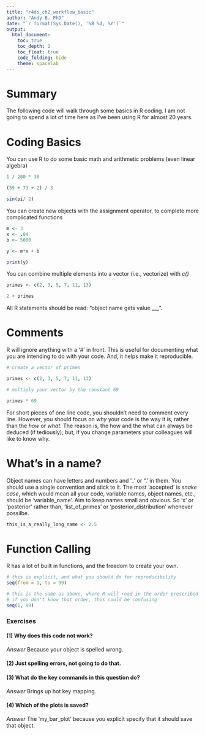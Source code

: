 ```yaml
---
title: "r4ds_ch2_workflow_basic"
author: "Andy B. PhD"
date: "`r format(Sys.Date(), '%B %d, %Y')`"
output:
  html_document: 
    toc: true
    toc_depth: 2
    toc_float: true
    code_folding: hide
    theme: spacelab
---
```


# Summary

The following code will walk through some basics in R coding. I am not going to spend a lot of time here as I've been using R for almost 20 years. 

# Coding Basics

You can use R to do some basic math and arithmetic problems (even linear algebra)

```r

1 / 200 * 30

(59 + 73 + 2) / 3

sin(pi/ 2)

```

You can create new objects with the assignment operator, to complete more complicated functions

```r
m <- 3
x <- .04
b <- 5000

y <- m*x + b

print(y)
```

You can combine multiple elements into a vector (i.e., vectorize) with *c()*

```r

primes <- c(2, 3, 5, 7, 11, 13)

2 + primes
```

All R statements should be read: "object name gets value ___". 

# Comments

R will ignore anything with a '#' in front. This is useful for documenting what you are intending to do with your code. And, it helps make it reproducible.

```r
# create a vector of primes

primes <- c(2, 3, 5, 7, 11, 13)

# multiply your vector by the constant 69

primes * 69

```

For short pieces of one line code, you shouldn't need to comment every line. However, you should focus on *why* your code is the way it is, rather than the *how* or *what*. The reason is, the how and the what can always be deduced (if tediously); but, if you change parameters your colleagues will like to know why. 

# What's in a name?

Object names can have letters and numbers and '_' or ".' in them. You should use a single convention and stick to it. The most 'accepted' is *snake case*, which would mean all your code, variable names, object names, etc., should be 'variable_name'. Aim to keep names small and obvious. So 'x' or 'posterior' rather than, 'list_of_primes' or 'posterior_distribution' whenever possilbe. 

```r

this_is_a_really_long_name <- 2.5

```

# Function Calling

R has a lot of built in functions, and the freedom to create your own. 

```r
# this is explicit, and what you should do for reproducibility
seq(from = 1, to = 99)

# this is the same as above, where R will read in the order prescribed by the writer of the function.
# if you don't know that order, this could be confusing
seq(1, 99)
```


### Exercises

#### (1) Why does this code not work?

*Answer* Because your object is spelled wrong. 

#### (2) Just spelling errors, not going to do that. 

#### (3) What do the key commands in this question do? 

*Answer* Brings up hot key mapping. 

#### (4) Which of the plots is saved? 

*Answer* The 'my_bar_plot' because you explicit specify that it should save that object.